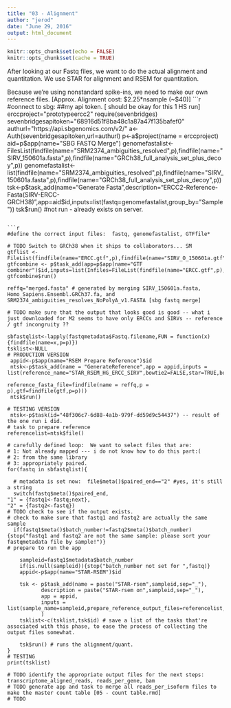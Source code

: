 ```yaml
---
title: "03 - Alignment"
author: "jerod"
date: "June 29, 2016"
output: html_document
---
```


```r
knitr::opts_chunk$set(echo = FALSE)
knitr::opts_chunk$set(cache = TRUE)
```


After looking at our Fastq files, we want to do the actual alignment and quantitation.
We use STAR for alignment and RSEM for quantitation.

Because we're using nonstandard spike-ins, we need to make our own reference files.
[Approx. Alignment cost:  $2.25*nsample (~$40)]
```r
#connect to sbg:
##my api token. [ should be okay for this 1 HS run]
erccproject="prototypeercc2"
require(sevenbridges)
sevenbridgesapitoken="68916d51f8ba48c1a87a47f135bafef0"
authurl="https://api.sbgenomics.com/v2/"
a<-Auth(sevenbridgesapitoken,url=authurl)
p<-a$project(name = erccproject)
aid=p$app(name="SBG FASTQ Merge")
genomefastalist<-FilesList(findfile(name="SRM2374_ambiguities_resolved",p),findfile(name="SIRV_150601a.fasta",p),findfile(name="GRCh38_full_analysis_set_plus_decoy",p))
genomefastalist<-list(findfile(name="SRM2374_ambiguities_resolved",p),findfile(name="SIRV_150601a.fasta",p),findfile(name="GRCh38_full_analysis_set_plus_decoy",p))
tsk<-p$task_add(name="Generate Fasta",description="ERCC2-Reference-Fasta(SIRV-ERCC-GRCH38)",app=aid$id,inputs=list(fastq=genomefastalist,group_by="Sample"))
tsk$run()
#not run - already exists on server.
```

```r
#define the correct input files:  fastq, genomefastalist, GTFfile*

# TODO Switch to GRCh38 when it ships to collaborators... SM
gtflist <- FileList(findfile(name="ERCC.gtf",p),findfile(name="SIRV_O_150601a.gtf",p),findfile(name="Homo_sapiens.GRCh38.84.gtf",p))
gtfcombine <- p$task_add(app=p$app(name="GTF combiner")$id,inputs=list(Infiles=FileList(findfile(name="ERCC.gtf",p),findfile(name="SIRV_O_150601a.gtf",p),findfile(name="Homo_sapiens.GRCh38.84.gtf",p))))
gtfcombine$run()

reffq="merged.fasta" # generated by merging SIRV_150601a.fasta, Homo_Sapiens.Ensembl.GRCh37.fa, and SRM2374_ambiguities_resolves_NoPolyA_v1.FASTA [sbg fastq merge]

# TODO make sure that the output that looks good is good -- what i just downloaded for M2 seems to have only ERCCs and SIRVs -- reference / gtf incongruity ??

sbfastqlist<-lapply(fastqmetadata$Fastq.filename,FUN = function(x){findfile(name=x,p=p)})
tsklist<-NULL
# PRODUCTION VERSION
 appid<-p$app(name="RSEM Prepare Reference")$id
 ntsk<-p$task_add(name = "GenerateReference",app = appid,inputs = list(reference_name="STAR_RSEM_HG_ERCC_SIRV",bowtie2=FALSE,star=TRUE,bowtie=FALSE,star_sjdboverhang=100,
                                                                     reference_fasta_file=findfile(name = reffq,p = p),gtf=findfile(gtf,p=p)))
 ntsk$run()

# TESTING VERSION
 ntsk<-p$task(id="48f306c7-6d88-4a1b-979f-dd59d9c54437") -- result of the one run i did.
# task to prepare reference
referencelist=ntsk$file() 

# carefully defined loop:  We want to select files that are:
# 1: Not already mapped --- i do not know how to do this part:(
# 2: from the same library
# 3: appropriately paired.
for(fastq in sbfastqlist){
  
  # metadata is set now:  file$meta()$paired_end=="2" #yes, it's still a string
  switch(fastq$meta()$paired_end,
"1" = {fastq1<-fastq;next},
"2" = {fastq2<-fastq})
# TODO check to see if the output exists.
# check to make sure that fastq1 and fastq2 are actually the same sample
  if(fastq1$meta()$batch_number!=fastq2$meta()$batch_number){stop("fastq1 and fastq2 are not the same sample: please sort your fastqmetadata file by sample!")}
# prepare to run the app 
  
    sampleid=fastq1$metadata$batch_number
    if(is.null(sampleid)){stop("batch_number not set for ",fastq)}
    appid<-p$app(name="STAR-RSEM")$id
    
    tsk <- p$task_add(name = paste("STAR-rsem",sampleid,sep="_"), 
           description = paste("STAR-rsem on",sampleid,sep="_"), 
           app = appid,
           inputs = list(sample_name=sampleid,prepare_reference_output_files=referencelist,input_archive_file=fastq1,input_archive_file_1=fastq2)
           )
    tsklist<-c(tsklist,tsk$id) # save a list of the tasks that're associated with this phase, to ease the process of collecting the output files somewhat.

    tsk$run() # runs the alignment/quant.
}
# TESTING 
print(tsklist)

# TODO identify the appropriate output files for the next steps: transcriptome_aligned_reads, reads_per_gene, bam
# TODO generate app and task to merge all reads_per_isoform files to make the master count table [05 - count table.rmd]
# TODO 
````